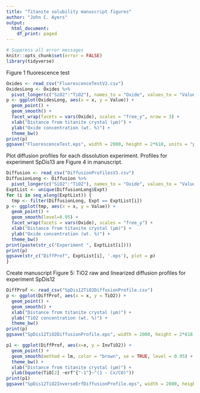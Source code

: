 ```yaml
---
title: "Titanite solubility manuscript figures"
author: "John C. Ayers"
output:
  html_document:
    df_print: paged
---
```


```r
# Suppress all error messages
knitr::opts_chunk$set(error = FALSE)
library(tidyverse)
```

Figure 1 fluorescence test

```r
Oxides <- read_csv("FluorescenceTestV2.csv")
OxidesLong <- Oxides %>%
  pivot_longer(c("SiO2":"TiO2"), names_to = "Oxide", values_to = "Value")
p <- ggplot(OxidesLong, aes(x = x, y = Value)) +
  geom_point() +
  geom_smooth() +
  facet_wrap(facets = vars(Oxide), scales = "free_y", nrow = 3) +
  xlab("Distance from titanite crystal (μm)") +
  ylab("Oxide concentration (wt. %)") +
  theme_bw()
print(p)
ggsave("FluorescenceTest.eps", width = 2000, height = 2*618, units = "px", plot = p)

```


Plot diffusion profiles for each dissolution experiment. Profiles for experiment SpDis13 are Figure 4 in manuscript.

```r
Diffusion <- read_csv("DiffusionProfilesV3.csv")
DiffusionLong <- Diffusion %>%
  pivot_longer(c("SiO2":"TiO2"), names_to = "Oxide", values_to = "Value")
ExptList <- unique(DiffusionLong$Expt)
for (i in seq_along(ExptList)) {
  tmp <- filter(DiffusionLong, Expt == ExptList[i])
p <- ggplot(tmp, aes(x = x, y = Value)) +
  geom_point() +
  geom_smooth(level=0.95) +
  facet_wrap(facets = vars(Oxide), scales = "free_y") +
  xlab("Distance from titanite crystal (μm)") +
  ylab("Oxide concentration (wt. %)") +
  theme_bw()
print(paste(str_c("Experiment ", ExptList[i])))
print(p)
ggsave(str_c("DiffProf", ExptList[i], '.eps'), plot = p)
}
```

Create manuscript Figure 5: TiO2 raw and linearized diffusion profiles for experiment SpDis12

```r
DiffProf <- read_csv("SpDis12TiO2DiffusionProfile.csv")
p <- ggplot(DiffProf, aes(x = x, y = TiO2)) +
  geom_point() +
  geom_smooth() +
  xlab("Distance from titanite crystal (μm)") +
  ylab("TiO2 concentration (wt. %)") +
  theme_bw()
print(p)
ggsave("SpDis12TiO2DiffusionProfile.eps", width = 2000, height = 2*618, units = "px", plot = p)

p1 <- ggplot(DiffProf, aes(x=x, y = InvTiO2)) +
  geom_point() +
  geom_smooth(method = lm, color = "brown", se = TRUE, level = 0.95) +
  theme_bw() +
  xlab("Distance from titanite crystal (μm)") +
  ylab(bquote(TiO[2] ~erf^{"-1"}~"(1 - Cx/C0)"))
print(p1)
ggsave("SpDis12TiO2InverseErfDiffusionProfile.eps", width = 2000, height = 2*618, units = "px", plot = p)

```

